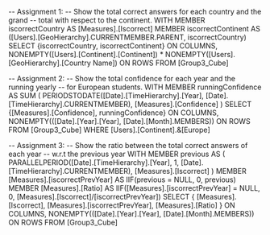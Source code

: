 -- Assignment 1: 
-- Show the total correct answers for each country and the grand 
-- total with respect to the continent.
WITH   MEMBER iscorrectCountry AS [Measures].[Iscorrect]
	   MEMBER iscorrectContinent AS
	   ([Users].[GeoHierarchy].CURRENTMEMBER.PARENT, iscorrectCountry)
SELECT {iscorrectCountry, iscorrectContinent} ON COLUMNS,
	   NONEMPTY([Users].[Continent].[Continent]) *
	   NONEMPTY([Users].[GeoHierarchy].[Country Name]) ON ROWS
FROM   [Group3_Cube]

-- Assignment 2:
-- Show the total confidence for each year and the running yearly 
-- for European students.
WITH   MEMBER runningConfidence AS 
	   SUM
	   (
	   PERIODSTODATE([Date].[TimeHierarchy].[Year], [Date].[TimeHierarchy].CURRENTMEMBER),
	   [Measures].[Confidence]
	   )
SELECT {[Measures].[Confidence], runningConfidence} ON COLUMNS,
	   NONEMPTY(([Date].[Year].[Year], [Date].[Month].MEMBERS)) ON ROWS
FROM   [Group3_Cube]
WHERE  [Users].[Continent].&[Europe]

-- Assignment 3:
-- Show the ratio between the total correct answers of each year 
-- w.r.t the previous year
WITH   MEMBER previous AS
	   (
	   PARALLELPERIOD([Date].[TimeHierarchy].[Year], 1, [Date].[TimeHierarchy].CURRENTMEMBER), 
	   [Measures].[Iscorrect]
	   )
	   MEMBER [Measures].[iscorrectPrevYear] AS 
	   IIF(previous = NULL, 0, previous)
	   MEMBER [Measures].[Ratio] AS 
	   IIF([Measures].[iscorrectPrevYear] = NULL, 0, [Measures].[Iscorrect]/[iscorrectPrevYear])
SELECT {
	   [Measures].[Iscorrect], 
	   [Measures].[iscorrectPrevYear], 
	   [Measures].[Ratio]
	   } ON COLUMNS,
	   NONEMPTY(([Date].[Year].[Year], [Date].[Month].MEMBERS)) ON ROWS
FROM   [Group3_Cube]